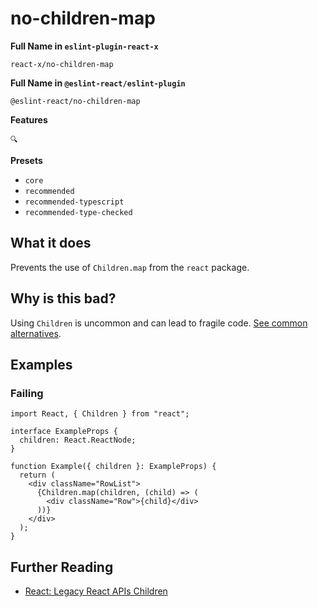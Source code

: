 # no-children-map

**Full Name in `eslint-plugin-react-x`**

```plain copy
react-x/no-children-map
```

**Full Name in `@eslint-react/eslint-plugin`**

```plain copy
@eslint-react/no-children-map
```

**Features**

`🔍`

**Presets**

- `core`
- `recommended`
- `recommended-typescript`
- `recommended-type-checked`

## What it does

Prevents the use of `Children.map` from the `react` package.

## Why is this bad?

Using `Children` is uncommon and can lead to fragile code. [See common alternatives](https://react.dev/reference/react/Children#alternatives).

## Examples

### Failing

```tsx
import React, { Children } from "react";

interface ExampleProps {
  children: React.ReactNode;
}

function Example({ children }: ExampleProps) {
  return (
    <div className="RowList">
      {Children.map(children, (child) => (
        <div className="Row">{child}</div>
      ))}
    </div>
  );
}
```

## Further Reading

- [React: Legacy React APIs Children](https://react.dev/reference/react/Children)

